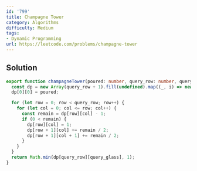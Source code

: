 ```yaml
---
id: '799'
title: Champagne Tower
category: Algorithms
difficulty: Medium
tags:
- Dynamic Programming
url: https://leetcode.com/problems/champagne-tower
---
```


## Solution

```typescript filename="solution.ts" copy
export function champagneTower(poured: number, query_row: number, query_glass: number): number {
  const dp = new Array(query_row + 1).fill(undefined).map((_, i) => new Array(i + 1).fill(0));
  dp[0][0] = poured;

  for (let row = 0; row < query_row; row++) {
    for (let col = 0; col <= row; col++) {
      const remain = dp[row][col] - 1;
      if (0 < remain) {
        dp[row][col] = 1;
        dp[row + 1][col] += remain / 2;
        dp[row + 1][col + 1] += remain / 2;
      }
    }
  }
  return Math.min(dp[query_row][query_glass], 1);
}
```

